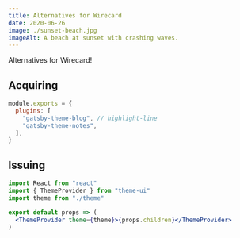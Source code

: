 ```yaml
---
title: Alternatives for Wirecard
date: 2020-06-26
image: ./sunset-beach.jpg
imageAlt: A beach at sunset with crashing waves.
---
```


Alternatives for Wirecard!

## Acquiring

```js:title=gatsby-config.js
module.exports = {
  plugins: [
    "gatsby-theme-blog", // highlight-line
    "gatsby-theme-notes",
  ],
}
```

## Issuing

```jsx
import React from "react"
import { ThemeProvider } from "theme-ui"
import theme from "./theme"

export default props => (
  <ThemeProvider theme={theme}>{props.children}</ThemeProvider>
)
```
